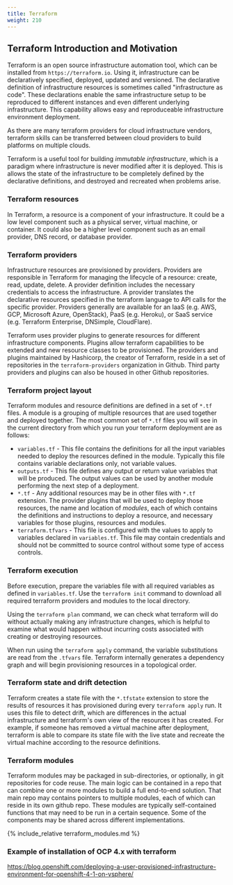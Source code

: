 ```yaml
---
title: Terraform
weight: 210
---
```


## Terraform Introduction and Motivation

Terraform is an open source infrastructure automation tool, which can be installed from `https://terraform.io`. Using it, infrastructure can be declaratively specified, deployed, updated and versioned. The declarative definition of infrastructure resources is sometimes called "infrastructure as code". These declarations enable the same infrastructure setup to be reproduced to different instances and even different underlying infrastructure. This capability allows easy and reproduceable infrastructure environment deployment. 

As there are many terraform providers for cloud infrastructure vendors, terraform skills can be transferred between cloud providers to build platforms on multiple clouds.

Terraform is a useful tool for building *immutable infrastructure*, which is a paradigm where infrastructure is never modified after it is deployed.  This is allows the state of the infrastructure to be completely defined by the declarative definitions, and destroyed and recreated when problems arise.

### Terraform resources

In Terraform, a resource is a component of your infrastructure. It could be a low level component such as a physical server, virtual machine, or container. It could also be a higher level component such as an email provider, DNS record, or database provider. 

### Terraform providers

Infrastructure resources are provisioned by providers. Providers are responsible in Terraform for managing the lifecycle of a resource: create, read, update, delete. A provider definition includes the necessary credentials to access the infrastructure. A provider translates the declarative resources specified in the terraform language to API calls for the specific provider. Providers generally are available for an IaaS (e.g. AWS, GCP, Microsoft Azure, OpenStack), PaaS (e.g. Heroku), or SaaS service (e.g. Terraform Enterprise, DNSimple, CloudFlare).

Terraform uses provider plugins to generate resources for different infrastructure components. Plugins allow terraform capabilities to be extended and new resource classes to be provisioned. The providers and plugins maintained by Hashicorp, the creator of Terraform, reside in a set of repositories in the `terraform-providers` organization in Github. Third party providers and plugins can also be housed in other Github repositories.

### Terraform project layout

Terraform modules and resource definitions are defined in a set of `*.tf` files. A module is a grouping of multiple resources that are used together and deployed together. The most common set of `*.tf` files you will see in the current directory from which you run your terraform deployment are as follows:
 - `variables.tf` - This file contains the definitions for all the input variables needed to deploy the resources defined in the module. Typically this file contains variable declarations only, not variable values.
 - `outputs.tf` - This file defines any output or return value variables that will be produced. The output values can be used by another module performing the next step of a deployment.
 - `*.tf` - Any additional resources may be in other files with `*.tf` extension. The provider plugins that will be used to deploy those resources, the name and location of *modules*, each of which contains the definitions and instructions to deploy a resource, and necessary variables for those plugins, resources and modules. 
 - `terraform.tfvars` - This file is configured with the values to apply to variables declared in `variables.tf`. This file may contain credentials and should not be committed to source control without some type of access controls.

### Terraform execution

Before execution, prepare the variables file with all required variables as defined in `variables.tf`. Use the `terraform init` command to download all required terraform providers and modules to the local directory.

Using the `terraform plan` command, we can check what terraform will do without actually making any infrastructure changes, which is helpful to examine what would happen without incurring costs associated with creating or destroying resources.

When run using the `terraform apply` command, the variable substitutions are read from the `.tfvars` file.  Terraform internally generates a dependency graph and will begin provisioning resources in a topological order.

### Terraform state and drift detection

Terraform creates a state file with the `*.tfstate` extension to store the results of resources it has provisioned during every `terraform apply` run.  It uses this file to detect drift, which are differences in the actual infrastructure and terraform's own view of the resources it has created.  For example, if someone has removed a virtual machine after deployment, terraform is able to compare its state file with the live state and recreate the virtual machine according to the resource definitions.

### Terraform modules

Terraform modules may be packaged in sub-directories, or optionally, in git repositories for code reuse.  The main logic can be contained in a repo that can combine one or more modules to build a full end-to-end solution. That main repo may contains pointers to multiple modules, each of which can reside in its own github repo. These modules are typically self-contained functions that may need to be run in a certain sequence. Some of the components may be shared across different implementations. 

{% include_relative terraform_modules.md %}

### Example of installation of OCP 4.x with terraform

https://blog.openshift.com/deploying-a-user-provisioned-infrastructure-environment-for-openshift-4-1-on-vsphere/
